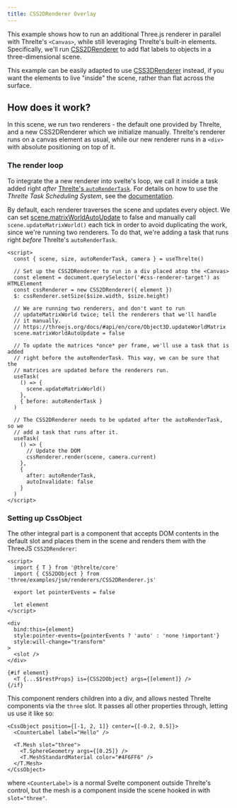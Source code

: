 ```yaml
---
title: CSS2DRenderer Overlay
---
```


This example shows how to run an additional Three.js renderer in parallel with
Threlte's `<Canvas>`, while still leveraging Threlte's built-in elements.
Specifically, we'll run
[CSS2DRenderer](https://threejs.org/docs/index.html#examples/en/renderers/CSS2DRenderer)
to add flat labels to objects in a three-dimensional scene.

This example can be easily adapted to use
[CSS3DRenderer](https://threejs.org/docs/index.html#examples/en/renderers/CSS3DRenderer)
instead, if you want the elements to live "inside" the scene, rather than flat
across the surface.

<Example path="renderers/CSS2DRenderer" />

## How does it work?

In this scene, we run two renderers - the default one provided by Threlte, and a
new CSS2DRenderer which we initialize manually. Threlte's renderer runs on a
canvas element as usual, while our new renderer runs in a `<div>` with absolute
positioning on top of it.

### The render loop

To integrate the a new renderer into svelte's loop, we call it inside a task
added right _after_ [Threlte's
`autoRenderTask`](/docs/learn/basics/scheduling-tasks#default-tasks). For
details on how to use the _Threlte Task Scheduling System_, see the
[documentation](/docs/learn/basics/scheduling-tasks).

By default, each renderer traverses the scene and updates every object. We can
set
[scene.matrixWorldAutoUpdate](https://threejs.org/docs/#api/en/core/Object3D.matrixAutoUpdate)
to false and manually call `scene.updateMatrixWorld()` each tick in order to
avoid duplicating the work, since we're running two renderers. To do that, we're
adding a task that runs right _before_ Threlte's `autoRenderTask`.

```svelte title="Scene.svelte"
<script>
  const { scene, size, autoRenderTask, camera } = useThrelte()

  // Set up the CSS2DRenderer to run in a div placed atop the <Canvas>
  const element = document.querySelector('#css-renderer-target') as HTMLElement
  const cssRenderer = new CSS2DRenderer({ element })
  $: cssRenderer.setSize($size.width, $size.height)

  // We are running two renderers, and don't want to run
  // updateMatrixWorld twice; tell the renderers that we'll handle
  // it manually.
  // https://threejs.org/docs/#api/en/core/Object3D.updateWorldMatrix
  scene.matrixWorldAutoUpdate = false

  // To update the matrices *once* per frame, we'll use a task that is added
  // right before the autoRenderTask. This way, we can be sure that the
  // matrices are updated before the renderers run.
  useTask(
    () => {
      scene.updateMatrixWorld()
    },
    { before: autoRenderTask }
  )

  // The CSS2DRenderer needs to be updated after the autoRenderTask, so we
  // add a task that runs after it.
  useTask(
    () => {
      // Update the DOM
      cssRenderer.render(scene, camera.current)
    },
    {
      after: autoRenderTask,
      autoInvalidate: false
    }
  )
</script>
```

### Setting up CssObject

The other integral part is a component that accepts DOM contents in the default
slot and places them in the scene and renders them with the ThreeJS
`CSS2DRenderer`:

```svelte title="CssObject.svelte"
<script>
  import { T } from '@threlte/core'
  import { CSS2DObject } from 'three/examples/jsm/renderers/CSS2DRenderer.js'

  export let pointerEvents = false

  let element
</script>

<div
  bind:this={element}
  style:pointer-events={pointerEvents ? 'auto' : 'none !important'}
  style:will-change="transform"
>
  <slot />
</div>

{#if element}
  <T {...$$restProps} is={CSS2DObject} args={[element]} />
{/if}
```

This component renders children into a div, and allows nested Threlte components
via the `three` slot. It passes all other properties through, letting us use it
like so:

```svelte
<CssObject position={[-1, 2, 1]} center={[-0.2, 0.5]}>
  <CounterLabel label="Hello" />

  <T.Mesh slot="three">
    <T.SphereGeometry args={[0.25]} />
    <T.MeshStandardMaterial color="#4F6FF6" />
  </T.Mesh>
</CssObject>
```

where `<CounterLabel>` is a normal Svelte component outside Threlte's control,
but the mesh is a component inside the scene hooked in with `slot="three"`.

